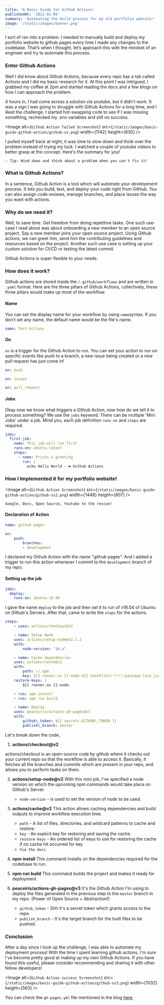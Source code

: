 ```yaml
---
title: 'A Basic Guide for Github Actions'
publishedAt: '2021-01-05'
summary: 'Automating the build process for my old portfolio website!'
image: '/static/images/banner.png'
---
```


I sort of ran into a problem. I needed to manually build and deploy my portfolio website to github pages every time I made any changes to the codebase. That’s when I thought, let’s approach this with the mindset of an engineer and try to automate this process.

### Enter Github Actions

Well I did know about Github Actions, because every repo has a tab called Actions and I did my basic research for it. At this point I was intrigued, I grabbed my coffee at 2pm and started reading the docs and a few blogs on how I can approach the problem.

4 hours in, I had come across a solution via youtube, but it didn't work. It was a sign I was going to struggle with Github Actions for a long time, and I liked the challenge. I started hot-swapping code to see if I was missing something, rechecked my .env variables and still no success.

<Image
  alt={`Github Action failed Screenshot`}
  src={`/static/images/basic-guide-github-action/github-ss.png`}
  width={1142}
  height={830}
/>

I pulled myself back at night, it was time to slow down and think over the problem instead of trying my luck. I watched a couple of youtube videos to better grasp at the concept. Here's the summary for you!

`💡 Tip: Wind down and think about a problem when you can't fix it!`

### What is Github Actions?

In a sentence, Github Action is a tool which will automate your development process. It lets you build, test, and deploy your code right from GitHub. You can also assign code reviews, manage branches, and place issues the way you want with actions.

### Why do we need it?

Well, to save time. Get freedom from doing repetitive tasks. One such use-case I read about was about onboarding a new member to an open source project. Say a new member joins your open source project. Using Github actions, we can greet him, send him the contributing guidelines and resources based on the project. Another such use case is setting up your custom solution for CI/CD or testing the latest commit.

Github Actions is super flexible to your needs.

### How does it work?

Github actions are stored inside the `/.github/workflows` and are written in `.yaml` format. Here are the three pillars of Github Actions, collectively, these three pillars would make up most of the workflow.

#### **Name**

You can set the display name for your workflow by using `name`syntax. If you don't set any name, the default name would be the file's name.

```yaml
name: Test-Actions
```

#### **On**

`on` is a trigger for the Github Action to run. You can set your action to run on specific events like push to a branch, a new issue being created or a new pull request has just come in!

```yaml
on: push
```

```yaml
on: issues
```

```yaml
on: pull_request
```

#### **Jobs**

Okay now we know what triggers a Github Action, now how do we tell it to process something? We use the `jobs` keyword. There can be multiple 'Mini Jobs' under a job. Mind you, each job definition `runs-on` and `steps` are required.

```yaml
jobs:
  first-job:
    name: This job will run first
    runs-on: ubuntu-latest
    steps:
      - name: Prints a greeting
        run: |
          echo Hello World - ❤ Github Actions
```

### How I Implemented it for my portfolio website!

<Image
  alt={`Github Action Screenshot`}
  src={`/static/images/basic-guide-github-action/github-ss2.png`}
  width={1448}
  height={807}
/>

`Google, Docs, Open Source, Youtube to the rescue!`

#### Declaration of Action

```yaml
name: github pages

on:
    push:
		branches:
		- development

```

I declared my Github Action with the name "github pages". And I added a trigger to run this action whenever I commit to the `development` branch of my repo.

#### Setting up the job

```yaml
jobs:
  deploy:
    runs-on: ubuntu-18.04
```

I gave the name `deploy` to the job and then set it to run of v18.04 of Ubuntu on Github's Servers. After that, came to write the `steps` for the actions.

```yaml
steps:
	- uses: actions/checkout@v2

	- name: Setup Node
	uses: actions/setup-node@v2.1.2
	with:
		node-version: "14.x"

	- name: Cache dependencies
	uses: actions/cache@v2
	with:
		path: ~/.npm
		key: ${{ runner.os }}-node-${{ hashFiles('\*\*/package-lock.json') }}
	restore-keys: |
		${{ runner.os }}-node-

	- run: npm install
	- run: npm run build

	- name: Deploy
	uses: peaceiris/actions-gh-pages@v3
	with:
		github\_token: ${{ secrets.GITHUB\_TOKEN }}
		publish\_branch: master
```

Let's break down the code,

1. **actions/checkout@v2**

actions/checkout is an open-source code by github where it checks out your current repo so that the workflow is able to access it. Basically, it fetches all the branches and commits which are present in your repo, and allows you to perform tasks on them.

2. **actions/setup-node@v2**
   With this mini job, I've specified a node version on which the upcoming npm commands would take place on Github's Server.

   - `node-version` - is used to set the version of node to be used.

3. **actions/cache@v2**
   This action allows caching dependencies and build outputs to improve workflow execution time.

   - `path` - A list of files, directories, and wildcard patterns to cache and restore.
   - `key` - An explicit key for restoring and saving the cache.
   - `restore-keys` - An ordered list of keys to use for restoring the cache if no cache hit occurred for key
   - `Via the docs`

4. **npm install**
   This command installs on the dependencies required for the codebase to run.

5. **npm run build**
   This command builds the project and makes it ready for deployment.

6. **peaceiris/actions-gh-pages@v3**
   It's the Github Action I'm using to deploy the files generated in the previous step to the `master` branch in my repo. (Power of Open Source + Abstraction!)

   - `github_token` - Shh it's a secret token which grants access to the repo.
   - `publish_branch` - It's the target branch for the built files to be pushed.

### Conclusion

After a day since I took up the challenge, I was able to automate my deployment process! With the time I spent learning github actions, I'm sure I've become pretty good at making up my own Github Actions. If you have found this useful, please consider recommending and sharing it with other fellow developers!

<Image
  alt={`Github Action success Screenshot`}
  src={`/static/images/basic-guide-github-action/github-ss3.png`}
  width={1032}
  height={563}
/>

You can check the `gh-pages.yml` file mentioned in the blog [here](https://github.com/sushilburagute/sushilburagute.github.io/blob/development/.github/workflows/gh-pages.yml).
